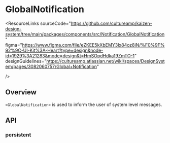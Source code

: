 
<Meta of={GlobalNotificationExamples} />

# GlobalNotification

<ResourceLinks
  sourceCode="https://github.com/cultureamp/kaizen-design-system/tree/main/packages/components/src/Notification/GlobalNotification"
  figma="https://www.figma.com/file/eZKEE5kXbEMY3lx84oz8iN/%F0%9F%92%9C-UI-Kit%3A-Heart?type=design&node-id=1929%3A21283&mode=design&t=HmSOpdHdka19ZmTO-1"
  designGuidelines="https://cultureamp.atlassian.net/wiki/spaces/DesignSystem/pages/3082060757/Global+Notification"

/>

<KAIOInstallation exportNames="GlobalNotification" />

## Overview

`<GlobalNotification>` is used to inform the user of system level messages.

<Canvas of={GlobalNotificationExamples.Playground} />

## API

<Controls of={GlobalNotificationExamples.Playground} />

### persistent

<Description of={GlobalNotificationExamples.Persistent} />
<Canvas of={GlobalNotificationExamples.Persistent} />
